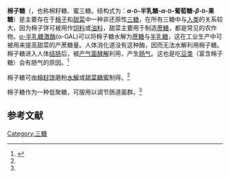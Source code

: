 {{Expand |time=2011-09-18T06:20:55+00:00 }}
{{chembox
| verifiedrevid = 401039193
| ImageFile = Raffinose.svg
| ImageSize = 275px
| IUPACName = <small>(''2R,3R,4S,5S,6R'')-2-[(''2S,3S,4S,5R'')-3,4- Dihydroxy-2,5-bis(hydroxymethyl)<br>oxolan-2-yl]oxy-6-[ [(''2S,3R,4S,5R,6R'')-3,4,5-trihydroxy-6- (hydroxymethyl)oxan-2-yl]oxymethyl]<br>oxane-3,4,5-triol</small>| OtherNames = Melitose<br>Melitriose<br>Gossypose<br>α-D-Galactosylsucrose
| Section1 = {{Chembox Identifiers
| Abbreviations = 
| ChemSpiderID_Ref = {{chemspidercite|correct|chemspider}}
| ChemSpiderID = 388379
| ChEMBL = 223844
| InChI = 1S/C18H32O16/c19-1-5-8(22)11(25)13(27)16(31-5)30-3-7-9(23)12(26)14(28)17(32-7)34-18(4-21)15(29)10(24)6(2-20)33-18/h5-17,19-29H,1-4H2/t5-,6-,7-,8+,9-,10-,11+,12+,13-,14-,15+,16+,17-,18+/m1/s1
| InChIKey = MUPFEKGTMRGPLJ-ZQSKZDJDBO
| StdInChI_Ref = {{stdinchicite|correct|chemspider}}
| StdInChI = 1S/C18H32O16/c19-1-5-8(22)11(25)13(27)16(31-5)30-3-7-9(23)12(26)14(28)17(32-7)34-18(4-21)15(29)10(24)6(2-20)33-18/h5-17,19-29H,1-4H2/t5-,6-,7-,8+,9-,10-,11+,12+,13-,14-,15+,16+,17-,18+/m1/s1
| StdInChIKey_Ref = {{stdinchicite|correct|chemspider}}
| StdInChIKey = MUPFEKGTMRGPLJ-ZQSKZDJDSA-N
| InChIKey1 = MUPFEKGTMRGPLJ-ZQSKZDJDSA-N
| CASNo_Ref = {{cascite|correct|CAS}}
| CASNo = 512-69-6
| CASNo2_Ref = {{cascite|correct|ECHA}}
| CASNo2 = 17629-30-0
| CASNo2_Comment = (pentahydrate)
| EINECS = 
| PubChem = 439242
| UNII = N5O3QU595M
| SMILES = C([C@@H]1[C@@H]([C@@H]([C@H]([C@H](O1)OC[C@@H]2[C@H]([C@@H]([C@H]([C@H](O2)O[C@]3([C@H]([C@@H]([C@H](O3)CO)O)O)CO)O)O)O)O)O)O)O
| RTECS =
| MeSHName =
| ChEBI = 16634
| KEGG = 
| ATCCode_prefix = 
| ATCCode_suffix = 
| ATC_Supplemental =}}
| Section2 = {{Chembox Properties
| Formula = C<sub>18</sub>H<sub>32</sub>O<sub>16</sub>
| MolarMass = 504.42 g/mol
| ExactMass = 504.169035
| Appearance = 
| Density = 
| MeltingPt = 
| Melting_notes =
| BoilingPt = 
| Boiling_notes = 
| Solubility = 
| SolubleOther = 
| Solvent = 
| pKa = 
| pKb = }}
| Section7 = {{Chembox Hazards
| EUClass = 
| EUIndex = 
| MainHazards = 
| NFPA-H = 
| NFPA-F = 
| NFPA-R = 
| NFPA-O =
| RPhrases = 
| SPhrases = 
| RSPhrases =
| FlashPt = 
| Autoignition = 
| ExploLimits = 
| PEL = }}
}}
'''棉子糖'''（{{lang-en|Raffinose}}，也称棉籽糖、蜜三糖。结构式为：'''''α''-<small>D</small>-半乳糖-''α''-<small>D</small>-葡萄糖-''β''-<small>D</small>-果糖'''）是主要存在于[[棉子|棉子]]和[[甜菜|甜菜]]中一种非还原性[[三糖|三糖]]，在所有三糖中与[[人类|人类]]的关系较大，因为棉子饼可被用作[[饲料|饲料]]或[[油料|油料]]，甜菜主要用于制造[[蔗糖|蔗糖]]，都是常见的农作物。[[α-半乳糖激酶|α-半乳糖激酶]](α-GAL)可以将棉子糖水解为[[蔗糖|蔗糖]]与[[半乳糖|半乳糖]]，这在工业生产中可被用来提高甜菜的产蔗糖量。人体消化道没有这种酶，因而无法水解利用棉子糖。棉子糖进入人体[[结肠|结肠]]后，被[[肠道菌群|产气菌]][[酵解|酵解]]利用，产生[[屁|肠气]]。这也是吃[[豆类|豆类]]（富含棉子糖）会有肠气的原因。<ref name="Storey">{{cite journal| author=Storey B., Noiles, E., Thompson, K. | title=Comparison of Glycerol, Other Polyols, Trehalose, and Raffinose to Provide a Defined Cryoprotectant Medium for Mouse Sperm Cryopreservation|journal= Cryobiology|volume= 37| pages=46–58 |year=1998 | doi=10.1006/cryo.1998.2097| pmid=9698429| issue=1}}</ref>

棉子糖可由[[棉籽饼|棉籽饼]]磨粉[[水解|水解]]或[[甜菜|甜菜]][[糖蜜|糖蜜]]制得。<ref name="Storey"/>

棉子糖作为一种低聚糖，可服用以调节肠道菌群。<ref name="Storey"/>

==参考文献==
{{reflist}}

{{糖类}}

[[Category:三糖|Category:三糖]]